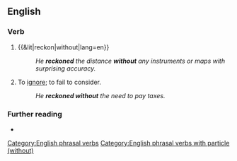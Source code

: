 ==English==

===Verb===
{{en-verb|reckons without|reckoning without|reckoned without}}

# {{&lit|reckon|without|lang=en}}
#: ''He '''reckoned''' the distance '''without''' any instruments or maps with surprising accuracy.''
# To [[ignore]]; to fail to consider.
#: ''He '''reckoned without''' the need to pay taxes.''

===Further reading===
* {{R:OneLook}}

[[Category:English phrasal verbs]]
[[Category:English phrasal verbs with particle (without)]]